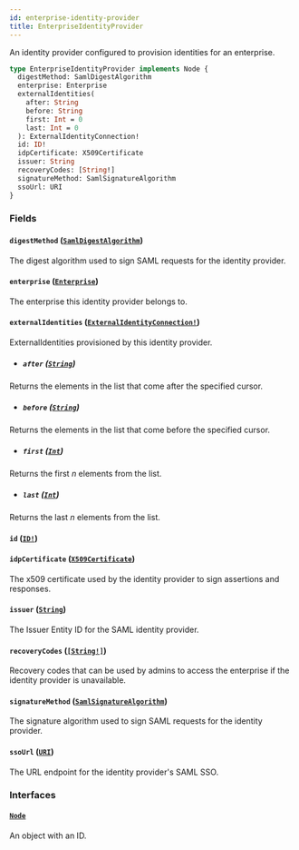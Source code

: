 ```yaml
---
id: enterprise-identity-provider
title: EnterpriseIdentityProvider
---
```


An identity provider configured to provision identities for an enterprise.

```graphql
type EnterpriseIdentityProvider implements Node {
  digestMethod: SamlDigestAlgorithm
  enterprise: Enterprise
  externalIdentities(
    after: String
    before: String
    first: Int = 0
    last: Int = 0
  ): ExternalIdentityConnection!
  id: ID!
  idpCertificate: X509Certificate
  issuer: String
  recoveryCodes: [String!]
  signatureMethod: SamlSignatureAlgorithm
  ssoUrl: URI
}
```

### Fields

#### `digestMethod` ([`SamlDigestAlgorithm`](/docs/api/enums/saml-digest-algorithm))

The digest algorithm used to sign SAML requests for the identity provider.

#### `enterprise` ([`Enterprise`](/docs/api/objects/enterprise))

The enterprise this identity provider belongs to.

#### `externalIdentities` ([`ExternalIdentityConnection!`](/docs/api/objects/external-identity-connection))

ExternalIdentities provisioned by this identity provider.

- ##### `after` ([`String`](/docs/api/scalars/string))

Returns the elements in the list that come after the specified cursor.

- ##### `before` ([`String`](/docs/api/scalars/string))

Returns the elements in the list that come before the specified cursor.

- ##### `first` ([`Int`](/docs/api/scalars/int))

Returns the first _n_ elements from the list.

- ##### `last` ([`Int`](/docs/api/scalars/int))

Returns the last _n_ elements from the list.

#### `id` ([`ID!`](/docs/api/scalars/id))

#### `idpCertificate` ([`X509Certificate`](/docs/api/scalars/x-509-certificate))

The x509 certificate used by the identity provider to sign assertions and responses.

#### `issuer` ([`String`](/docs/api/scalars/string))

The Issuer Entity ID for the SAML identity provider.

#### `recoveryCodes` ([`[String!]`](/docs/api/scalars/string))

Recovery codes that can be used by admins to access the enterprise if the identity provider is unavailable.

#### `signatureMethod` ([`SamlSignatureAlgorithm`](/docs/api/enums/saml-signature-algorithm))

The signature algorithm used to sign SAML requests for the identity provider.

#### `ssoUrl` ([`URI`](/docs/api/scalars/uri))

The URL endpoint for the identity provider's SAML SSO.

### Interfaces

#### [`Node`](/docs/api/interfaces/node)

An object with an ID.
